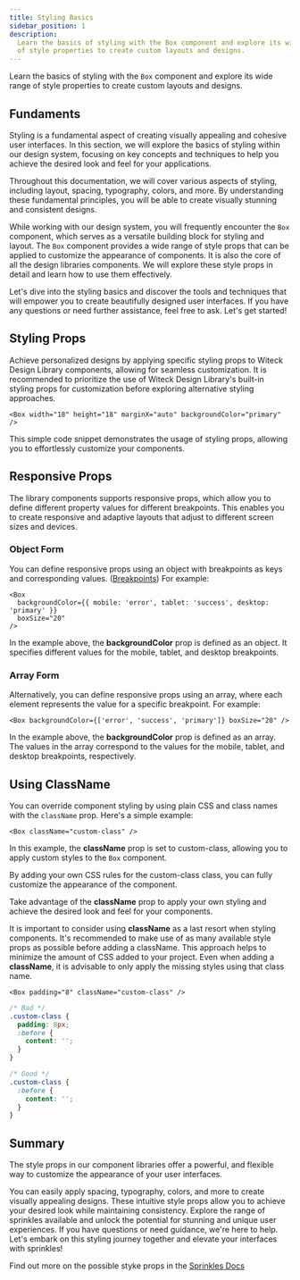 ```yaml
---
title: Styling Basics
sidebar_position: 1
description:
  Learn the basics of styling with the Box component and explore its wide range
  of style properties to create custom layouts and designs.
---
```


Learn the basics of styling with the `Box` component and explore its wide range
of style properties to create custom layouts and designs.

## Fundaments

Styling is a fundamental aspect of creating visually appealing and cohesive user
interfaces. In this section, we will explore the basics of styling within our
design system, focusing on key concepts and techniques to help you achieve the
desired look and feel for your applications.

Throughout this documentation, we will cover various aspects of styling,
including layout, spacing, typography, colors, and more. By understanding these
fundamental principles, you will be able to create visually stunning and
consistent designs.

While working with our design system, you will frequently encounter the `Box`
component, which serves as a versatile building block for styling and layout.
The `Box` component provides a wide range of style props that can be applied to
customize the appearance of components. It is also the core of all the design
libraries components. We will explore these style props in detail and learn how
to use them effectively.

Let's dive into the styling basics and discover the tools and techniques that
will empower you to create beautifully designed user interfaces. If you have any
questions or need further assistance, feel free to ask. Let's get started!

## Styling Props

Achieve personalized designs by applying specific styling props to Witeck Design
Library components, allowing for seamless customization. It is recommended to
prioritize the use of Witeck Design Library's built-in styling props for
customization before exploring alternative styling approaches.

```tsx live
<Box width="18" height="18" marginX="auto" backgroundColor="primary" />
```

This simple code snippet demonstrates the usage of styling props, allowing you
to effortlessly customize your components.

## Responsive Props

The library components supports responsive props, which allow you to define
different property values for different breakpoints. This enables you to create
responsive and adaptive layouts that adjust to different screen sizes and
devices.

### Object Form

You can define responsive props using an object with breakpoints as keys and
corresponding values. ([Breakpoints](/docs/utils-api#breakpoints)) For example:

```tsx live
<Box
  backgroundColor={{ mobile: 'error', tablet: 'success', desktop: 'primary' }}
  boxSize="20"
/>
```

In the example above, the **backgroundColor** prop is defined as an object. It
specifies different values for the mobile, tablet, and desktop breakpoints.

### Array Form

Alternatively, you can define responsive props using an array, where each
element represents the value for a specific breakpoint. For example:

```tsx live
<Box backgroundColor={['error', 'success', 'primary']} boxSize="20" />
```

In the example above, the **backgroundColor** prop is defined as an array. The
values in the array correspond to the values for the mobile, tablet, and desktop
breakpoints, respectively.

## Using ClassName

You can override component styling by using plain CSS and class names with the
`className` prop. Here's a simple example:

```tsx
<Box className="custom-class" />
```

In this example, the **className** prop is set to custom-class, allowing you to
apply custom styles to the `Box` component.

By adding your own CSS rules for the custom-class class, you can fully customize
the appearance of the component.

Take advantage of the **className** prop to apply your own styling and achieve
the desired look and feel for your components.

It is important to consider using **className** as a last resort when styling
components. It's recommended to make use of as many available style props as
possible before adding a className. This approach helps to minimize the amount
of CSS added to your project. Even when adding a **className**, it is advisable
to only apply the missing styles using that class name.

```tsx
<Box padding="8" className="custom-class" />
```

```css
/* Bad */
.custom-class {
  padding: 8px;
  :before {
    content: '';
  }
}

/* Good */
.custom-class {
  :before {
    content: '';
  }
}
```

## Summary

The style props in our component libraries offer a powerful, and flexible way to
customize the appearance of your user interfaces.

You can easily apply spacing, typography, colors, and more to create visually
appealing designs. These intuitive style props allow you to achieve your desired
look while maintaining consistency. Explore the range of sprinkles available and
unlock the potential for stunning and unique user experiences. If you have
questions or need guidance, we're here to help. Let's embark on this styling
journey together and elevate your interfaces with sprinkles!

Find out more on the possible styke props in the
[Sprinkles Docs](/docs/styles-and-theming/sprinkles)
